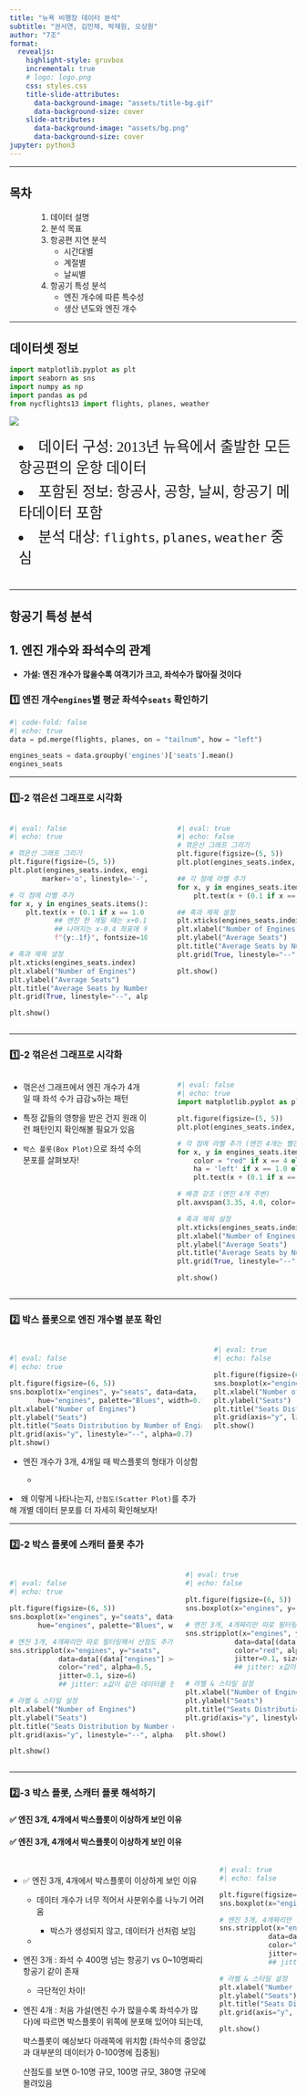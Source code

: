 ```yaml
---
title: "뉴욕 비행장 데이터 분석"
subtitle: "권서연, 김민채, 박재원, 오상원"
author: "7조"
format: 
  revealjs:
    highlight-style: gruvbox
    incremental: true  
    # logo: logo.png
    css: styles.css
    title-slide-attributes: 
      data-background-image: "assets/title-bg.gif"
      data-background-size: cover
    slide-attributes:
      data-background-image: "assets/bg.png"
      data-background-size: cover
jupyter: python3
---
```


--- 

## 목차 {data-background-image="assets/bg.png"}
<div style="padding-left: 3rem !important;">

::: {.incremental}
1. 데이터 설명  
2. 분석 목표  
3. 항공편 지연 분석  
   - 시간대별  
   - 계절별  
   - 날씨별  
4. 항공기 특성 분석  
   - 엔진 개수에 따른 특수성  
   - 생산 년도와 엔진 개수  

:::
</div>

---


## 데이터셋 정보 {data-background-image="assets/bg.png"}

```python

import matplotlib.pyplot as plt
import seaborn as sns
import numpy as np
import pandas as pd
from nycflights13 import flights, planes, weather
```

![](https://docs.ropensci.org/dittodb/articles/relational-nycflights.svg)

<div style="margin-top: 1rem; padding-left: 1rem; padding-bottom: 1.6rem;">
  <li style="font-size: 1.6rem; margin-top: 5px; font-family: Pretendard !important;"> 데이터 구성: 2013년 뉴욕에서 출발한 모든 항공편의 운항 데이터 </li>
  <li style="font-size: 1.6rem; margin-top: 5px; font-family: Pretendard !important;"> 포함된 정보: 항공사, 공항, 날씨, 항공기 메타데이터 포함 </li>
  <li style="font-size: 1.6rem; margin-top: 5px; font-family: Pretendard !important;"> 분석 대상: `flights`, `planes`, `weather` 중심 </li>
</div>
---


## 항공기 특성 분석

## 1. 엔진 개수와 좌석수의 관계 {data-background-image="assets/bg.png"}

-   **가설: 엔진 개수가 많을수록 여객기가 크고, 좌석수가 많아질 것이다**

### 1️⃣​ 엔진 개수`engines`별 평균 좌석수`seats` 확인하기

```python
#| code-fold: false
#| echo: true
data = pd.merge(flights, planes, on = "tailnum", how = "left")

engines_seats = data.groupby('engines')['seats'].mean()
engines_seats
```

------------------------------------------------------------------------

### 1️⃣-2​ 꺾은선 그래프로 시각화 {data-background-image="assets/bg.png"}

:::::: columns
::: {.column width="50%"}
```python
#| eval: false
#| echo: true

# 꺾은선 그래프 그리기
plt.figure(figsize=(5, 5))
plt.plot(engines_seats.index, engines_seats.values,
        marker='o', linestyle='-', color='b')

# 각 점에 라벨 추가
for x, y in engines_seats.items():
    plt.text(x + (0.1 if x == 1.0 else -0.4), y,
           ## 엔진 한 개일 때는 x+0.1 좌표에
           ## 나머지는 x-0.4 좌표에 위치
           f"{y:.1f}", fontsize=10, color="black")

# 축과 제목 설정
plt.xticks(engines_seats.index) 
plt.xlabel("Number of Engines")
plt.ylabel("Average Seats")
plt.title("Average Seats by Number of Engines")
plt.grid(True, linestyle="--", alpha=0.7)

plt.show()
```
:::

:::: {.column width="50%"}
::: {style="padding-top: 0px; padding-left: 2rem;"}
```python
#| eval: true
#| echo: false
# 꺾은선 그래프 그리기
plt.figure(figsize=(5, 5))
plt.plot(engines_seats.index, engines_seats.values, marker='o', linestyle='-', color='b')

## 각 점에 라벨 추가
for x, y in engines_seats.items():
    plt.text(x + (0.1 if x == 1.0 else -0.4), y, f"{y:.1f}", fontsize=10, color="black")

## 축과 제목 설정
plt.xticks(engines_seats.index) 
plt.xlabel("Number of Engines")
plt.ylabel("Average Seats")
plt.title("Average Seats by Number of Engines")
plt.grid(True, linestyle="--", alpha=0.7)

plt.show()


```
:::
::::
::::::

------------------------------------------------------------------------

### 1️⃣-2​ 꺾은선 그래프로 시각화 {data-background-image="assets/bg.png"}

:::::: columns
::: {.column width="50%"}
-   꺾은선 그래프에서 엔진 개수가 4개일 때 좌석 수가 급감↘️​하는 패턴

-   특정 값들의 영향을 받은 건지 원래 이런 패턴인지 확인해볼 필요가 있음

-   `박스 플롯(Box Plot)`으로 좌석 수의 분포를 살펴보자!
:::

:::: {.column width="50%"}
::: {style="padding-top: 0px; padding-left: 2rem;"}
```python
#| eval: false
#| echo: true
import matplotlib.pyplot as plt

plt.figure(figsize=(5, 5))
plt.plot(engines_seats.index, engines_seats.values, marker='o', linestyle='-', color='b')

# 각 점에 라벨 추가 (엔진 4개는 빨간색 강조)
for x, y in engines_seats.items():
    color = "red" if x == 4 else "black"  # 엔진 4개일 때 빨간색
    ha = 'left' if x == 1.0 else 'right'
    plt.text(x + (0.1 if x == 1.0 else -0.4), y, f"{y:.1f}", fontsize=10, color=color)

# 배경 강조 (엔진 4개 주변)
plt.axvspan(3.35, 4.0, color='red', alpha=0.15)

# 축과 제목 설정
plt.xticks(engines_seats.index)
plt.xlabel("Number of Engines")
plt.ylabel("Average Seats")
plt.title("Average Seats by Number of Engines")
plt.grid(True, linestyle="--", alpha=0.7)

plt.show()


```
:::
::::
::::::

------------------------------------------------------------------------

### 2️⃣​ 박스 플롯으로 엔진 개수별 분포 확인 {data-background-image="assets/bg.png"}

::::: columns
::: {.column width="50%" style="margin-top: 15px;"}
```python
#| eval: false
#| echo: true

plt.figure(figsize=(6, 5))
sns.boxplot(x="engines", y="seats", data=data,
       hue="engines", palette="Blues", width=0.5)
plt.xlabel("Number of Engines")
plt.ylabel("Seats")
plt.title("Seats Distribution by Number of Engines")
plt.grid(axis="y", linestyle="--", alpha=0.7)
plt.show()
```

-   엔진 개수가 3개, 4개일 때 박스플롯의 형태가 이상함

    -   

<li>왜 이렇게 나타나는지, `산점도(Scatter Plot)`를 추가해 개별 데이터 분포를 더 자세히 확인해보자!</li>
:::

::: {.column width="50%"}
```python
#| eval: true
#| echo: false

plt.figure(figsize=(6, 5))
sns.boxplot(x="engines", y="seats", data=data, hue="engines", palette="Blues", width=0.5)
plt.xlabel("Number of Engines")
plt.ylabel("Seats")
plt.title("Seats Distribution by Number of Engines")
plt.grid(axis="y", linestyle="--", alpha=0.7)
plt.show()
```
:::
:::::

------------------------------------------------------------------------

### 2️⃣-2​ 박스 플롯에 스캐터 플롯 추가 {data-background-image="assets/bg.png"}

::::: columns
::: {.column width="50%" style="margin-top: 15px;"}
```python
#| eval: false
#| echo: true

plt.figure(figsize=(6, 5))
sns.boxplot(x="engines", y="seats", data=data,
       hue="engines", palette="Blues", width=0.5)

# 엔진 3개, 4개짜리만 따로 필터링해서 산점도 추가
sns.stripplot(x="engines", y="seats",
            data=data[(data["engines"] >= 3)], 
            color="red", alpha=0.5,
            jitter=0.1, size=6)
            ## jitter: x값이 같은 데이터를 한 줄로 표시

# 라벨 & 스타일 설정
plt.xlabel("Number of Engines")
plt.ylabel("Seats")
plt.title("Seats Distribution by Number of Engines")
plt.grid(axis="y", linestyle="--", alpha=0.7)

plt.show()
```
:::

::: {.column width="50%"}
```python
#| eval: true
#| echo: false

plt.figure(figsize=(6, 5))
sns.boxplot(x="engines", y="seats", data=data, hue="engines", palette="Blues", width=0.5)

# 엔진 3개, 4개짜리만 따로 필터링해서 산점도 추가
sns.stripplot(x="engines", y="seats",
            data=data[(data["engines"] >= 3)], 
            color="red", alpha=0.5,
            jitter=0.1, size=6)
            ## jitter: x값이 같은 데이터를 한 줄로 표시

# 라벨 & 스타일 설정
plt.xlabel("Number of Engines")
plt.ylabel("Seats")
plt.title("Seats Distribution by Number of Engines")
plt.grid(axis="y", linestyle="--", alpha=0.7)

plt.show()
```
:::
:::::

------------------------------------------------------------------------

### 2️⃣-3​ 박스 플롯, 스캐터 플롯 해석하기 {data-background-image="assets/bg.png"}

#### ✅ 엔진 3개, 4개에서 박스플롯이 이상하게 보인 이유

#### ✅ 엔진 3개, 4개에서 박스플롯이 이상하게 보인 이유

::::: columns
::: {.column width="50%" style="margin-top: 15px;"}
-   ✅ 엔진 3개, 4개에서 박스플롯이 이상하게 보인 이유

    -   데이터 개수가 너무 적어서 사분위수를 나누기 어려움

        -   박스가 생성되지 않고, 데이터가 선처럼 보임

    -   

-   엔진 3개 : 좌석 수 400명 넘는 항공기 vs 0\~10명짜리 항공기 같이 존재

    -   극단적인 차이!

-   엔진 4개 : 처음 가설(엔진 수가 많을수록 좌석수가 많다)에 따르면 박스플롯이 위쪽에 분포해 있어야 되는데,

    박스플롯이 예상보다 아래쪽에 위치함 (좌석수의 중앙값과 대부분의 데이터가 0-100명에 집중됨)

    산점도를 보면 0-10명 규모, 100명 규모, 380명 규모에 몰려있음
:::

::: {.column width="50%"}
```python
#| eval: true
#| echo: false

plt.figure(figsize=(6, 5))
sns.boxplot(x="engines", y="seats", data=data, hue="engines", palette="Blues", width=0.5)

# 엔진 3개, 4개짜리만 따로 필터링해서 산점도 추가
sns.stripplot(x="engines", y="seats",
            data=data[(data["engines"] >= 3)], 
            color="red", alpha=0.5,
            jitter=0.1, size=6)
            ## jitter: x값이 같은 데이터를 한 줄로 표시

# 라벨 & 스타일 설정
plt.xlabel("Number of Engines")
plt.ylabel("Seats")
plt.title("Seats Distribution by Number of Engines")
plt.grid(axis="y", linestyle="--", alpha=0.7)

plt.show()
```
:::
:::::



